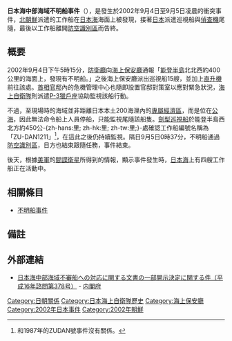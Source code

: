 {{Infobox Military Conflict
|conflict=日本海中部海域不明船事件
|partof=[[不明船事件|不明船事件]]
|image=[[File:Location_NotoPeninsulaJp.jpg|250px]]
|caption=能登半島的位置
|date=2002年9月4日—9月5日
|place=[[能登半島|能登半島]]北北西約400公-{zh-hans:里; zh-hk:里; zh-tw:里;}-海面
|casus=來自北韓的不明船隻接近
|territory=
|result=北韓船隻離去
|combatant1={{Flag|PRK}}
|combatant2={{Flag|JPN}}
* [[File:Ensign_of_the_Japanese_Coast_Guard.svg|22px]] [[海上保安廳|海上保安廳]] 
* [[File:Naval_Ensign_of_Japan.svg|22px]] [[海上自衛隊|海上自衛隊]] 
|commander1=不詳
|commander2=[[小泉純一郎|小泉純一郎]]
|strength1=1艘工作船
|strength2=15艘巡視船<ref>包括[[劍型巡視船|劍型巡視船]]。</ref><br / >直升機<br />[[P-3獵戶座海上巡邏機|P-3獵戶座]]
|casualties1=無
|casualties2=無
|notes=
}}
{{Japanese|japanese=日本海中部海域不審船事件|kana=にほんかいちゅうぶかいいきふしんせんじけん|romaji=Nihonkaichiyuubukaiiki Fushinsenjiken}}
'''日本海中部海域不明船事件'''（{{lang-ja|'''日本海中部海域不審船事件'''}}），是發生於2002年9月4日至9月5日凌晨的衝突事件，[[北朝鮮|北朝鮮]]派遣的工作船在[[日本海|日本海]]海面上被發現，接著[[日本|日本]]派遣巡視船與[[偵查機|偵查機]]尾隨，最後以工作船離開[[防空識別區|防空識別區]]而告終。

== 概要 ==
2002年9月4日下午5時15分，[[防衛廳|防衛廳]]向[[海上保安廳|海上保安廳]]通報「[[能登半島|能登半島]]北北西約400公里的海面上，發現有不明船。」之後海上保安廳派出巡視船15艘，並加上[[直升機|直升機]]前往該處。[[總理大臣官邸|首相官邸]]內的危機管理中心也隨即設置官邸對策室以應對緊急狀況，[[海上自衛隊|海上自衛隊]]則派遣[[P-3獵戶座海上巡邏機|P-3獵戶座]]協助監視該船行動。

不過，至現場時的海域並非距離日本本土200海浬內的[[專屬經濟區|專屬經濟區]]，而是位在[[公海|公海]]，因此無法命令船上人員停船，只能監視尾隨該船隻。[[劍型巡視船|劍型巡視船]]於能登半島西北方約450公-{zh-hans:里; zh-hk:里; zh-tw:里;}-處確認工作船編號名稱為「ZU-DAN1211」<ref>和1987年的ZUDAN號事件沒有關係。</ref>，在這此之後仍持續監視。隔日9月5日0時37分，不明船通過[[防空識別區|防空識別區]]，日方也結束跟隨任務，事件結束。

後天，根據[[美軍|美軍]]的[[間諜衛星|間諜衛星]]所得到的情報，顯示事件發生時，[[日本海|日本海]]上有四艘工作船正在活動中。

== 相關條目 ==
* [[不明船事件|不明船事件]]

== 備註 ==
{{reflist}}

== 外部連結 ==
* [https://web.archive.org/web/20120121165633/http://www8.cao.go.jp/jyouhou/tousin/h16-06/274.pdf 日本海中部海域不審船への対応に関する文書の一部開示決定に関する件（平成16年諮問第378号）] - [[内閣府|内閣府]] {{ja icon}}

{{DEFAULTSORT:Nihonkaichiyuubukaiiki Fushinsenjiken}}
[[Category:日朝關係|Category:日朝關係]]
[[Category:日本海上自衛隊歷史|Category:日本海上自衛隊歷史]]
[[Category:海上保安廳|Category:海上保安廳]]
[[Category:2002年日本事件|Category:2002年日本事件]]
[[Category:2002年朝鮮|Category:2002年朝鮮]]